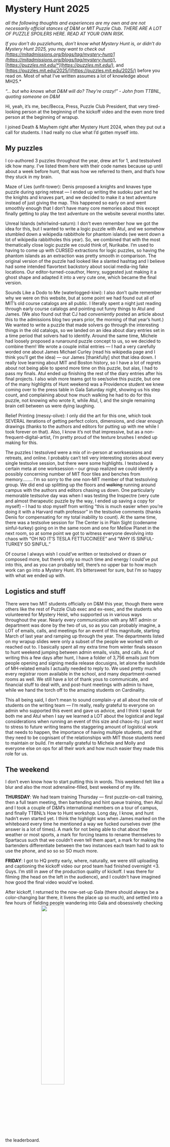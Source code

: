 # Mystery Hunt 2025

*all the following thoughts and experiences are my own and are not necessarily official stances of D\&M or MIT Puzzle Club. THERE ARE A LOT OF PUZZLE SPOILERS HERE. READ AT YOUR OWN RISK.*

*If you don’t do puzzlehunts, don’t know what Mystery Hunt is, or didn’t do Mystery Hunt 2025, you may want to check out [https://mitadmissions.org/blogs/tag/mystery-hunt/](https://mitadmissions.org/blogs/tag/mystery-hunt/)*, [*https://puzzles.mit.edu/*](https://puzzles.mit.edu/)*, and [https://puzzles.mit.edu/2025/](https://puzzles.mit.edu/2025/) before you read on. Most of what I’ve written assumes a lot of knowledge about MH25.*

*“… but who knows what D\&M will do? They’re crazy\!” \- John from TTBNL, quoting someone on D\&M*

Hi, yeah, it’s me, bec/Becca, Press, Puzzle Club President, that very tired-looking person at the beginning of the kickoff video and the even more tired person at the beginning of wrapup.

I joined Death & Mayhem right after Mystery Hunt 2024, when they put out a call for students. I had really no clue what I’d gotten myself into.

## My puzzles

I co-authored 3 puzzles throughout the year, drew art for 1, and testsolved idk how many. I’ve listed them here with their code names because up until about a week before hunt, that was how we referred to them, and that’s how they stuck in my brain.

Maze of Lies (unfit-tower): Denis proposed a knights and knaves type puzzle during spring retreat — I ended up writing the sudoku part and he the knights and knaves part, and we decided to make it a text adventure instead of just giving the map. This happened so early on and went smoothly enough that I don’t have many core memories about this except finally getting to play the text adventure on the website several months later.

Unreal Islands (whirlwind-saturn): I don’t even remember how we got the idea for this, but I wanted to write a logic puzzle with Atul, and we somehow stumbled down a wikipedia rabbithole for phantom islands (we went down a lot of wikipedia rabbitholes this year). So, we combined that with the most thematically close logic puzzle we could think of, Nurikabe. I’m used to having to come up with CURSED extractions for logic puzzles, so having the phantom islands as an extraction was pretty smooth in comparison. The original version of the puzzle had looked like a slanted hashtag and I believe had some intended flavortext backstory about social media-ing fake locations. Our editor-turned-coauthor, Henry, suggested just making it a ghost shape and adapted it into a very cute one, which became the final version.

Sounds Like a Dodo to Me (waterlogged-kiwi): I also don’t quite remember why we were on this website, but at some point we had found out all of MIT’s old course catalogs are all public. I literally spent a night just reading through early course catalogs and pointing out funny things to Atul and James. (We also found out that CJ had *conveniently* posted an article about this to the admissions blog two years prior, the morning of that year’s hunt.) We wanted to write a puzzle that made solvers go through the interesting things in the old catalogs, so we landed on an idea about diary entries set in a time period that solvers had to identify. Around the same time, Michele had loosely proposed a runaround puzzle concept to us, so we decided to combine them\! We wrote a couple initial entries — I had a very carefully worded one about James Michael Curley (read his wikipedia page and I think you’ll get the idea) — our James \[thankfully\] shot that idea down. I really love learning about MIT and Boston history, so I have a lot of regrets about not being able to spend more time on this puzzle, but alas, I had to pass my finals. Atul ended up finishing the rest of the diary entries after his final projects. I also wish more teams got to see/solve this puzzle, but one of the many highlights of Hunt weekend was a Providence student we knew coming over to the press table in Gala Saturday night, showing us his step count, and complaining about how much walking he had to do for this puzzle, not knowing who wrote it, while Atul, I, and the single remaining brain cell between us were dying laughing.

Relief Printing (messy-olive): I only did the art for this one, which took SEVERAL iterations of getting perfect colors, dimensions, and clear enough drawings (thanks to the authors and editors for putting up with me while I took forever on that). Also, I know it’s not that impressive, but as a non-frequent-digital-artist, I’m pretty proud of the texture brushes I ended up making for this.

The puzzles I testsolved were a mix of in-person at worksessions and retreats, and online. I probably can’t tell very interesting stories about every single testsolve session, but there were some highlights. I testsolved a certain meta at one worksession – our group realized we could identify a possibly concerning number of MIT floor tiles and benches from memory…….. I’m so sorry to the one non-MIT member of that testsolving group. We did end up splitting up the floors and ~~walking~~ running around campus with the authors and editors chasing us down. One particularly memorable testsolve day was when I was testing the Inspectre (very cute and almost therapeutic puzzle by the way, I ended up saving a copy for myself) – I had to stop myself from writing “this is much easier when you’re doing it with a Harvard math professor” in the testsolve comments (thanks Denis for compensating for my total inability to count). At the same time, there was a testsolve session for The Center is in Plain Sight (codename sinful-turkey) going on in the same room and one for Mellow Planet in the next room, so at some point we got to witness everyone devolving into chaos with “OH NO IT’S TESLA FETTUCCINEEE” and “WHY IS SINFUL-TURKEY SO SINFUL.”

Of course I always wish I could’ve written or testsolved or drawn or composed more, but there’s only so much time and energy I could’ve put into this, and as you can probably tell, there’s no upper bar to how much work can go into a Mystery Hunt. It’s bittersweet for sure, but I’m so happy with what we ended up with.

## Logistics and stuff

There were two MIT students officially on D\&M this year, though there were others like the rest of Puzzle Club exec and ex-exec, and the students who volunteered for Mystery Heist, who supported us in various ways throughout the year. Nearly every communication with any MIT admin or department was done by the two of us, so as you can probably imagine, a LOT of emails, calls, and meetings for an event of this magnitude, starting March of last year and ramping up through the year. The departments listed on my wrapup slides were only a subset of the people we worked with or reached out to. I basically spent all my extra time from winter finals season to hunt weekend jumping between admin emails, visits, and calls. As of writing this a few days after hunt, I have a folder of 3,756 emails just from people opening and signing media release docusigns, let alone the landslide of MH-related emails I actually needed to reply to. We used pretty much every registrar room available in the school, and many department-owned rooms as well. We still have a lot of thank yous to communicate, and financial stuff to deal with, and post-hunt meetings with admin to have, while we hand the torch off to the amazing students on Cardinality.

This all being said, I don’t mean to sound complain-y at all about the role of students on the writing team — I’m really, really grateful to everyone on admin who supported this event and gave us advice, and I think I speak for both me and Atul when I say we learned a LOT about the logistical and legal considerations when running an event of this size and chaos-ity. I just want to stress to future writing teams the staggering amount of logistical work that needs to happen, the importance of having multiple students, and that they need to be cognisant of the relationships with MIT those students need to maintain or build. I’m eternally grateful to Michele and Molly and everyone else on ops for all their work and how much easier they made this role for us.

## The weekend

I don’t even know how to start putting this in words. This weekend felt like a blur and also the most adrenaline-filled, best weekend of my life.

**THURSDAY**: We had team training Thursday — first puzzle-on-call training, then a full team meeting, then bartending and hint queue training, then Atul and I took a couple of D\&M’s international members on a tour of campus, and finally TTBNL’s How to Hunt workshop. Long day, I know, and hunt hadn’t even started yet. I think the highlight was when James marked on the whiteboard every time he mentioned a way we fucked ourselves over (the answer is a lot of times). A mark for not being able to chat about the weather or most sports, a mark for forcing teams to rename themselves to Spartacus such that we couldn’t even tell them apart, a mark for making the bartenders differentiate between the two instances each team had to ask to use the phone, and so so so SO much more.

**FRIDAY**: I got to HQ pretty early, where, naturally, we were still uploading and captioning the kickoff video our prod team had finished overnight \<3. Guys. I’m still in awe of the production quality of kickoff. I was there for filming (the head on the left in the audience), and I couldn’t have imagined how good the final video would’ve looked.

After kickoff, I returned to the now-set-up Gala (there should always be a color-changing bar there, it livens the place up so much), and settled into a few hours of fielding people wandering into Gala and obsessively checking the leaderboard.
<img align="center" width="38%" src="/public/mh25/bar.jpeg">

I went on one round as Press to visit the dorm teams and then to help some teams move rooms — again, logistics for an event of this scale are NOT EASY. It was lovely getting to see a student on Wafflehaus figure out Songs on the Radio in front of me, and then funny? unfortunate? seeing the remote members of Frumious solve a meta in the 5 minutes I was moving their in-person members to another room. Also, my favorite hint to give (shoutout to John from Grad Unified for indulging me in this) was on Educational Rite of Passage — asking teams if they had any alumni with a brass rat and asking if there was any difference to how they were wearing theirs vs how I wear mine. Unrelated to puzzles, I ran into my research mentor in Stata a couple times in my very vintage dug-out-the-back-of-my-mom’s-closet costume and it just felt like a “this is the bullshit I do on weekends \<3” kind of moment.

**SATURDAY**: My morning shift Saturday turned into something like 6 AM \- 11 PM, oops… I woke up to texts from the students on Cardinality and Providence, who had stayed up through the night and were ranting to me about the puzzles they were stuck on. The whole day was such a blur, I can only word-dump a hodgepodge of stuff that happened. I visited the top 20 or so teams with James and Evan, hint-queued and press-ed and errata-checked and email-answered, listened to a *LOT* of Star Spangled Banners, moved a team after a power outage, and probably more I can’t remember right now. There was a great Sidecar memorial in Math and Vehem, other than that I did dozens of team visits over the weekend, and they all started blending together in my very sleep-deprived memory. I do distinctly remember two instances of Literally Animal Farm asking for hints near the end of the night — one person who said they’d worked on The Eras Puzzle for 24 hours (condolences, I’d probably go insane sorting through Taylor Swift setlists for a full day) and a group working on He Shouldn’t Have Eaten the Apple who had an incredibly detailed spreadsheet with all the relevant information and to whom my best advice ended up being “sort by columns until morale improves.” Two teams did ask if the Tiktok ban that I guess was in place for a few hours that day was at all going to affect any aspect of hunt – the answer is that apparently D\&M is old (and Atul, Elan, and I don’t use Tiktok) so no, none of our authors intended Tiktok as a required resource and none of our testsolvers even thought to use it. I had a great time watching bartender interactions as well, and really have to give props to the bartenders for embodying those roles and to all the hunters for playing along. Of course, I’d been watching the tight race between all the top teams throughout the day, but I have to admit at that point I didn’t feel like I had a great sense of how long teams were going to take to finish certain metas. I literally didn’t know if I could sleep that night, but I guess this was the silver lining to campus closing overnight. When I was heading home, I saw a lot of teams out checking benches, but also groups of (I think EC?) students leading around other blindfolded students around campus and had to ask D\&M to make sure it wasn’t a puzzle.

**SUNDAY**: Aaaand again, my morning shift turned into 6 AM \- 4 AM on Sunday. Again, a total blur of running between mild emergencies (facilities calls, finding their manager, emailing IS\&T over multiple things, dealing with locked rooms, uninstalling an escape room, dealing with an alarm that got set off…), listening to radio duets, more hint-queueing and press-ing and email-answering. After we were sure Cardinality was going to win, James and I visited all the top teams again to urge them to come to Gala, and then he basically gave us free reign to aggressively hint teams and try to push as many teams as possible (who wanted the help) to the finish. I watched Cardinality’s final interaction run – Cardinality’s troubles with the radio and having to send someone back to Le Meridien to grab it was such a blessing in disguise as I needed the stalling time to wake up Atul – there’s a whole ‘nother story there. I have to say I’m impressed they finished the interaction without talking in the final attempt. I don’t think we managed that in the testrun. My film music professor would be proud of them.

I then spent a bit of time with NES before returning to HQ, and then spent much of the afternoon helping teams in a now-very-crowded Gala. For this I have to shout out STA, half my hints to them were “pls read the flavortext” and ended up with me on the bernie meme. I was on such an adrenaline high until the teams I had hinted the most that day and ended up super invested in finished, and promptly crashed in the final interaction room. I only got a ten minute lie-down between NES and STA/Math and Vehem’s final interaction runs, but I swear to anyone who saw me lying on the ground in the vault room that we did not kill off another character.

Sunday was by far my favorite day of the weekend, and not just because teams finished. Gala was PACKED. If I have one regret, it was not doing more to encourage more people to go to Gala earlier. I really loved seeing everyone in one place, interacting with the Press and bartenders. We’re not going to pretend the race after Cardinality and Providence finished was a fair fight – I suppose it was fair in that everyone could ask for any hints they wanted from the Press – but our purpose that day turned into making sure people had as much fun as possible, whatever that may have meant for them. I’m really hoping we achieved that for a lot of hunters, and especially for our student participants.

After HQ closed that night, I visited another couple teams, whom I think finished overnight, and then sat in lobby 7 and talked with a friend until like 3:30 AM, when I did the math on when I needed to be awake to do my slides for wrapup and realized that the number of hours of sleep I could get didn’t add up to you know, not immediately getting sick after hunt. I don’t even know how I stayed up that late. I have some mildly deranged pictures of me in my vintage cocktail dress walking through a snowstorm that night. Adrenaline is an extraordinary drug, I guess.

**MONDAY**: So I got a total of 12 hours of sleep between kickoff and wrapup. Not really ideal. Somehow I had enough caffeine, sugar, and adrenaline in me to keep me from crashing yet. I do remember finishing our slides in the 20 minutes before wrapup literally with the audience filling in (again, if you haven’t noticed by now, we love procrastinating). I don’t remember a word I actually said, but I know James was awesome.

That evening, we had a D\&M “afterparty” where we just played pool and talked and finally relaxed. Compliments had been streaming in all day \[I’m sure there were complaints too, but what made it into our overheard-and-praise or memes-and-shitposts discord channels were mildly selective\], so we were all just having a good time, riding the high, and enjoying being with the team. It brought me back to something my middle school band teacher told us, that music and other bands would come and go in our lives, but it would never be with the exact same group of people that we’d grown attached to that year. I was fully crying (HAPPY TEARS FOR A GREAT YEAR I PROMISE) by the time I hugged everyone goodbye.

## Post-hunt and reflections

This is probably just one of many things I’m going to be writing in the days to come — info to pass on to future writing teams, infinite emails, whitepapers for puzzle club, and more. I’m probably not going to write much about things like the radio, and our hunt structure and story, as proud as we are of those. I have thoughts about them that might be relevant when I work on other hunts, but the real stories behind many of those details would be much better written by the people on D\&M who can actually claim them as their brain-child. It’s even hard to do my own experience justice here, there’s just so many stories, thoughts, and emotions from this year that can’t be properly expressed in a single writeup.

Even this writeup is only happening now after several days of staring at an empty doc that reflected back the emptiness I’ve been feeling. I ended up doing an escape room (shoutout Boxaroo and Fro for Storyteller’s Secret, you all should go do it\!\!\!) with Elan late Tuesday night, after a full day of staring at ceilings and obsessively checking the same few post-hunt discord channels and not knowing what to do with myself. I’m sure others on D\&M and past writing teams will concur: post-hunt depression is real. I’ve had a year of always having a mountain of puzzles to write, edit, test, or factcheck, art to draw, music to listen to or compose, and an ops to-do list of literally 100+ things — I don’t even know what life without Mystery Hunt is like anymore. We had such an incredible year and then weekend that everything else just seems… dull in comparison. Somehow, Michele asking Atul and I to send some post-hunt emails and visit an admin office on Wednesday, and then being on the Reddit AMA, felt like the real normal. Sure, I have other puzzle and non-puzzle projects I’m working on, and excited for, but Mystery Hunt was on a scale like no other, and these people made it a pretty special year.

MIT Mystery Hunt is special for all three words in its name. There are many, many AMAZING online puzzlehunts or puzzlehunts affiliated with other institutions out there, but there are aspects of MH that make it unique. This weekend, I saw 2500 people gather in person, including many alumni returning to campus and many hunters reuniting with old friends and making new ones, an atmosphere that I hope the Gala enhanced. MH is special for bringing these people together, for celebrating MIT culture, and also (perhaps less profoundly but still very importantly to us) as a platform for physical puzzles that might not otherwise have such reach. MIT is such a special place to me, where everyone is insanely talented, and have wild interests and knowledge and passions and collaborations at scales that sometimes seem unfathomable, all things I fell in love with at my CPW and still deeply love about this place. Writing and solving puzzles is often as much an exercise in human psychology as it is in the topic and/or mechanic it might use, and so they are a display of the differences and similarities that make us all interesting humans. I see Mystery Hunt as an ever-evolving fusion of what makes MIT special to so many of us and what I love about puzzles. I hope our Mystery Hunt was able to share all of that.

My time as an undergrad on a MH writing team is over, and I sure am not intending to let it happen again (James I KNOW, I HEAR YOU, I PROMISE), but there’s still a lot of unfinished things I have a year and a half left to do with Puzzle Club, and a number (a somehow constantly growing number?) of puzzle projects I’m involved in. A few days ago I decided to start a new puzzlehunt/MH team with Rai and Atul — if you’re curious about joining, reach out to me\!

So, finally… a huge thank you to Atul for literally everything we’ve done together this year, Denis and Henry for coauthoring with me, James and Michele for all your work and support and trust and putting up with bs and everything I’ve gotten to discuss with you, the 100 other people on D\&M I wish I could all write out blurbs for here that I’ve so, so loved working with, the rest of puzzle club exec and ex-exec for all your support, and the 5000 hunters out there who brought this weekend to life.
